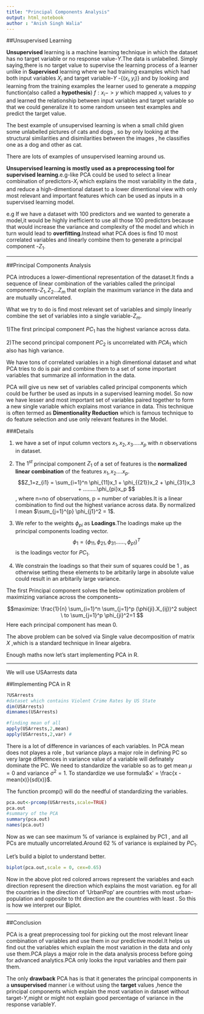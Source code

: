 ```yaml
---
title: "Principal Components Analysis"
output: html_notebook
author : "Anish Singh Walia"
---
```


##Unsupervised Learning

__Unsupervised__ learning is a machine learning technique in which the dataset has no target variable or no response value-$Y$.The data is unlabelled.
Simply saying,there is no target value to supervise the learning process of a learner unlike in __Supervised__ learning where we had training examples which had both input variables $X_i$ and target variable-$Y$ -{$(x_i,y_i)$} and by looking and learning from the training examples the learner used to generate a *mapping* function(also called a __hypothesis__) $f : x_i-> y$ which mapped $x_i$ values to $y$ and learned the relationship between input variables and target variable so that we could generalize it to some random unseen test examples and predict the target value.

The best example of unsupervised learning is when a small child given some unlabelled pictures of cats and dogs , so by only looking at the structural similarities and disimilarities between the images , he classifies one as a dog and other as cat.

There are lots of examples of unsupervised learning around us.

__Unsupervised learning is mostly used as a preprocessing tool for supervised learning__.e.g-like PCA could be used to select a linear combination of predictors-$X_i$ which explains the most variability in the data , and reduce a high-dimentional dataset to a lower dimentional view with only most relevant and important features which can be used as inputs in a supervised learning model.

e.g If we have a dataset with 100 predictors and we wanted to generate a model,it would be highly inefficient to use all those 100 predictors because that would increase the variance and complexity of the model and which in turn would lead to __overfitting__.Instead what PCA does is find 10 most correlated variables and linearly combine them to generate a principal component -$Z_1$. 

----------------------


##Principal Components Analysis

PCA introduces a lower-dimentional representation of the dataset.It finds a sequence of linear combination of the variables called the principal components-$Z_1,Z_2...Z_m$ that explain the maximum variance in the data and are mutually uncorrelated.

What we try to do is find most relevant set of variables and simply linearly combine the set of variables into a single variable-$Z_m$.

1)The first principal component $PC_1$ has the highest variance across data.

2)The second principal component $PC_2$ is uncorrelated with $PCA_1$ which also has high variance.

We have tons of correlated variables in a high dimentional dataset and what PCA tries to do is pair and combine them to a set of some important variables that summarize all information in the data.

PCA will give us new set of variables called principal components which could be further be used as inputs in a supervised learning model.
So now we have lesser and most important set of variables paired together to form a new single variable which explains most variance in data.
This technique is often termed as __Dimentionality Reduction__ which is famous technique to do feature selection and use only relevant features in the Model.


###Details

1) we have a set of input column vectors $x_1,x_2,x_3.....x_p$ with $n$ observations in dataset.

2) The $1^{st}$ principal component $Z_1$ of a set of features is the __normalized linear combination__ of the features $x_1,x_2....x_p$.
    $$Z_1=z_{i1} = \sum_{i=1}^n \phi_{11}x_1 + \phi_{{21}}x_2 + \phi_{31}x_3 + .........\phi_{pi}x_p $$,
where n=no of observations, p = number of variables.It is a linear combination to find out the highest variance across data.
By normalized I mean $\sum_{j=1}^{p} \phi_{j1}^2 = 1$.

3) We refer to the weights $\phi_{pi}$ as __Loadings__.The loadings make up the principal components loading vector.
$$\phi_1 = (\phi_{11},\phi_{21},\phi_{31}......,\phi_{p1})^T$$ is the loadings vector for $PC_1$.

4) We constrain the loadings so that their sum of squares could be 1 , as otherwise setting these elements to be arbitarily large in absolute value could result in an arbitarily large variance.



The first Principal component solves the below optimization problem of maximizing variance across the components--

$$maximize: \frac{1}{n} \sum_{i=1}^n \sum_{j=1}^p (\phi{ji}.X_{ij})^2  subject \ to \sum_{j=1}^p \phi_{ji}^2=1  $$
Here each principal component has mean 0.

The above problem can be solved via Single value decomposition of matrix $X$ ,which is a standard technique in linear algebra.


Enough maths now let's start implementing PCA in R.

--------------------------------------

We will use USAarrests data

##Implementing PCA in R

```r
?USArrests
#dataset which contains Violent Crime Rates by US State
dim(USArrests)
dimnames(USArrests)


```

```r
#finding mean of all 
apply(USArrests,2,mean)
apply(USArrests,2,var) #


```

There is a lot of difference in variances of each variables. In PCA mean does not playes a role , but variance plays a major role in defining PC so very large differences in variance value of a variable will definately dominate the PC.
We need to standardize the variable so as to get mean $\mu=0$  and variance $\sigma^2=1$.
To standardize we use formula$x' = \frac{x - mean(x)}{sd(x)}$.

The function prcomp() will do the needful of standardizing the variables.


```r
pca.out<-prcomp(USArrests,scale=TRUE)
pca.out
#summary of the PCA
summary(pca.out)
names(pca.out)


```

Now as we can see maximum % of variance is explained by PC1 , and all PCs are mutually uncorrelated.Around 62 % of variance is explained by $PC_1$.


Let's build a biplot to understand better.

```r
biplot(pca.out,scale = 0, cex=0.65)

```


Now in the above plot red colored arrows represent the variables and each direction represent the direction which explains the most variation.
eg for all the countries in the direction of 'UrbanPop' are countries with most urban-population and opposite to tht direction are the countries with least .
So this is how we interpret our Biplot.



--------------


##Conclusion

PCA is a great preprocessing tool for picking out the most relevant linear combination of variables and use them in our predictive model.It helps us find out the variables which explain the most variation in the data and only use them.PCA plays a major role in the data analysis process before going for advanced analytics.PCA only looks the input variables and them pair them.

The only __drawback__ PCA has is that it generates the principal components in a __unsupervised__ manner i.e without using the __target__ values ,hence the principal components which explain the most variation in dataset without target-$Y$,might or might not explain good percentage of variance in the response variable$Y$. 